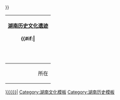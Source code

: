 {| class="infobox vcard" style="width: 17em; font-size: 90%;"
! colspan="2" bgcolor="#FFCC99" style="text-align:center;"|[[湖南]][[历史]][[文化]][[遗迹]]<br><div style="font-size:larger"><span class="fn">'''{{{名称}}}'''</span></div>
{{#if:{{{图片|}}}|<tr><td colspan="2" style="text-align: center; padding: 16px 0 16px 0;">{{{图片}}}</td></tr>}}
|-
! style="text-align:right;" | 所在
| <div class="adr"><span class="locality">{{{所在}}}</span></div>
{{#if:{{{分类|}}}|<tr><th style="text-align:right;">分类</th><td><span class="fn category">{{{分类}}}</span></td></tr>}}<!--
-->{{#if:{{{时代|}}}|<tr><th style="text-align:right;">时代</th><td>{{{时代}}}</td></tr>}}<!--
-->{{#if:{{{编号|}}}|<tr><th style="text-align:right;">编号</th><td>{{{编号}}}</td></tr>}}<!--
-->{{#if:{{{登录|}}}|<tr><th style="text-align:right;">登录</th><td>{{{登录}}}</td></tr>}}<!--
-->{{#if:{{{备注|}}}|<tr><td colspan="2"><span class="note">{{{备注}}}</span></td></tr>}}
|}
<includeonly>[[Category:{{{Cat|{{{cat|{{{CAT|湖南历史文化遗迹}}}}}}}}}|{{{1|}}}{{PAGENAME}}]]</includeonly>
<noinclude>
[[Category:湖南文化模板]]
[[Category:湖南历史模板]]
</noinclude>